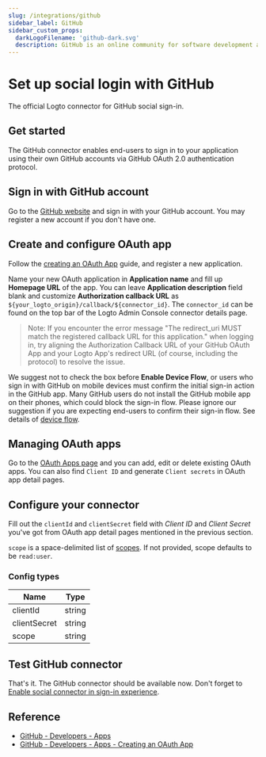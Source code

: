 ```yaml
---
slug: /integrations/github
sidebar_label: GitHub
sidebar_custom_props:
  darkLogoFilename: 'github-dark.svg'
  description: GitHub is an online community for software development and version control.
---
```



# Set up social login with GitHub

The official Logto connector for GitHub social sign-in.

<GuideTip />

## Get started

The GitHub connector enables end-users to sign in to your application using their own GitHub accounts via GitHub OAuth 2.0 authentication protocol.

## Sign in with GitHub account

Go to the [GitHub website](https://github.com/) and sign in with your GitHub account. You may register a new account if you don't have one.

## Create and configure OAuth app

Follow the [creating an OAuth App](https://docs.github.com/en/developers/apps/building-oauth-apps/creating-an-oauth-app) guide, and register a new application.

Name your new OAuth application in **Application name** and fill up **Homepage URL** of the app.
You can leave **Application description** field blank and customize **Authorization callback URL** as `${your_logto_origin}/callback/${connector_id}`. The `connector_id` can be found on the top bar of the Logto Admin Console connector details page.

> Note: If you encounter the error message "The redirect_uri MUST match the registered callback URL for this application." when logging in, try aligning the Authorization Callback URL of your GitHub OAuth App and your Logto App's redirect URL (of course, including the protocol) to resolve the issue.

We suggest not to check the box before **Enable Device Flow**, or users who sign in with GitHub on mobile devices must confirm the initial sign-in action in the GitHub app. Many GitHub users do not install the GitHub mobile app on their phones, which could block the sign-in flow. Please ignore our suggestion if you are expecting end-users to confirm their sign-in flow. See details of [device flow](https://docs.github.com/en/developers/apps/building-oauth-apps/authorizing-oauth-apps#device-flow).

## Managing OAuth apps

Go to the [OAuth Apps page](https://github.com/settings/developers) and you can add, edit or delete existing OAuth apps.
You can also find `Client ID` and generate `Client secrets` in OAuth app detail pages.

## Configure your connector

Fill out the `clientId` and `clientSecret` field with _Client ID_ and _Client Secret_ you've got from OAuth app detail pages mentioned in the previous section.

`scope` is a space-delimited list of [scopes](https://docs.github.com/en/apps/oauth-apps/building-oauth-apps/scopes-for-oauth-apps). If not provided, scope defaults to be `read:user`.

### Config types

| Name         | Type   |
| ------------ | ------ |
| clientId     | string |
| clientSecret | string |
| scope        | string |

## Test GitHub connector

That's it. The GitHub connector should be available now. Don't forget to [Enable social connector in sign-in experience](/connectors/social-connectors/#enable-social-sign-in).

## Reference

- [GitHub - Developers - Apps](https://docs.github.com/en/developers/apps/getting-started-with-apps/about-apps)
- [GitHub - Developers - Apps - Creating an OAuth App](https://docs.github.com/en/developers/apps/building-oauth-apps/creating-an-oauth-app)
